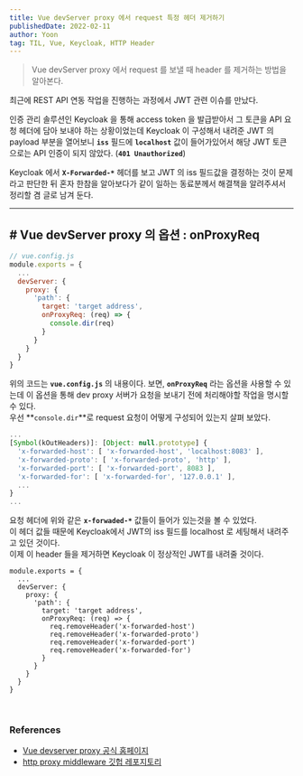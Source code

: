 ```yaml
---
title: Vue devServer proxy 에서 request 특정 헤더 제거하기
publishedDate: 2022-02-11
author: Yoon
tag: TIL, Vue, Keycloak, HTTP Header
---
```


> Vue devServer proxy 에서 request 를 보낼 때 header 를 제거하는 방법을 알아본다.

최근에 REST API 연동 작업을 진행하는 과정에서 JWT 관련 이슈를 만났다.

인증 관리 솔루션인 Keycloak 을 통해 access token 을 발급받아서 그 토큰을 API 요청 헤더에 담아 보내야 하는 상황이었는데
Keycloak 이 구성해서 내려준 JWT 의 payload 부분을 열어보니 **`iss`** 필드에 **`localhost`** 값이 들어가있어서 해당 JWT 토큰으로는 API 인증이 되지 않았다.
(**`401 Unauthorized`**)

Keycloak 에서 **`X-Forwarded-*`** 헤더를 보고 JWT 의 iss 필드값을 결정하는 것이 문제라고 판단한 뒤 혼자 한참을 알아보다가
같이 일하는 동료분께서 해결책을 알려주셔서 정리할 겸 글로 남겨 둔다.
<br />

- - -


## # Vue devServer proxy 의 옵션 : onProxyReq
```javascript
// vue.config.js
module.exports = {
  ...
  devServer: {
    proxy: {
      'path': {
        target: 'target address',
        onProxyReq: (req) => {
          console.dir(req)
        }
      }
    }
  }
}
```

위의 코드는 **`vue.config.js`** 의 내용이다. 보면, **`onProxyReq`** 라는 옵션을 사용할 수 있는데
이 옵션을 통해 dev proxy 서버가 요청을 보내기 전에 처리해야할 작업을 명시할 수 있다.<br />
우선 **`console.dir`**로 request 요청이 어떻게 구성되어 있는지 살펴 보았다.
<br />

```javascript
...
[Symbol(kOutHeaders)]: [Object: null.prototype] {
  'x-forwarded-host': [ 'x-forwarded-host', 'localhost:8083' ],
  'x-forwarded-proto': [ 'x-forwarded-proto', 'http' ],
  'x-forwarded-port': [ 'x-forwarded-port', 8083 ],
  'x-forwarded-for': [ 'x-forwarded-for', '127.0.0.1' ],
  ...
}
...
```
요청 헤더에 위와 같은 **`x-forwaded-*`** 값들이 들어가 있는것을 볼 수 있었다. <br />
이 헤더 값들 때문에 Keycloak에서 JWT의 iss 필드를 localhost 로 세팅해서 내려주고 있던 것이다. <br />
이제 이 header 들을 제거하면 Keycloak 이 정상적인 JWT를 내려줄 것이다.
<br />

```javascript{7-12}
module.exports = {
  ...
  devServer: {
    proxy: {
      'path': {
        target: 'target address',
        onProxyReq: (req) => {
          req.removeHeader('x-forwarded-host')
          req.removeHeader('x-forwarded-proto')
          req.removeHeader('x-forwarded-port')
          req.removeHeader('x-forwarded-for')
        }
      }
    }
  }
}
```

<br />

### References
- [Vue devserver proxy 공식 홈페이지](https://cli.vuejs.org/config/#devserver-proxy)
- [http proxy middleware 깃헙 레포지토리](https://github.com/chimurai/http-proxy-middleware#proxycontext-config)

